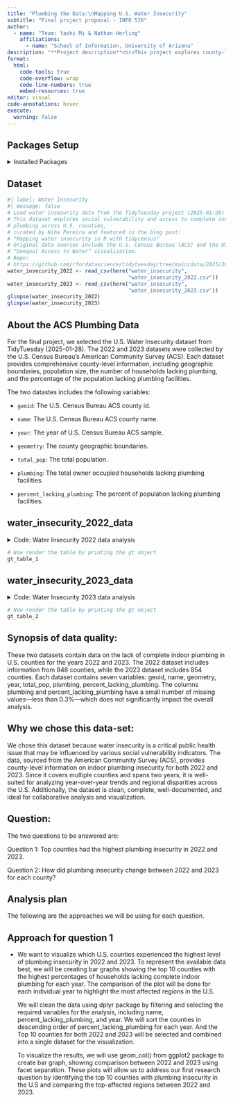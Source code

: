 ```yaml
---
title: "Plumbing the Data:\nMapping U.S. Water Insecurity"
subtitle: "Final project proposal - INFO 526"
author: 
  - name: "Team: Yashi Mi & Nathan Herling"
    affiliations:
      - name: "School of Information, University of Arizona"
description: "**Project description**<br>This project explores county-level water insecurity in the U.S. for 2022 and 2023, focusing on access to complete indoor plumbing. Using data from the American Community Survey (ACS), we analyze geographic and demographic patterns across over 850 counties each year. The goal is to identify regional disparities and year-over-year trends to better understand the social factors linked to plumbing access."
format:
  html:
    code-tools: true
    code-overflow: wrap
    code-line-numbers: true
    embed-resources: true
editor: visual
code-annotations: hover
execute:
  warning: false
---
```



## Packages Setup
<details>
  <summary>Installed Packages</summary>
```r
#| label: load-pkgs
#| message: false

# - loading package manager
if (!require(pacman))
  install.packages(pacman)

# - loading required packages
pacman::p_load(tidyverse,
               here,
               tibble,
               gt)
```
</details>

## Dataset

```r
#| label: Water Insecurity
#| message: false
# Load water insecurity data from the TidyTuesday project (2025-01-28)
# This dataset explores social vulnerability and access to complete indoor
# plumbing across U.S. counties,
# curated by Niha Pereira and featured in the blog post:
# "Mapping water insecurity in R with tidycensus"
# Original data sources include the U.S. Census Bureau (ACS) and the USGS Vizlab’s
# “Unequal Access to Water” visualization.
# Repo: 
# https://github.com/rfordatascience/tidytuesday/tree/main/data/2025/2025-01-28
water_insecurity_2022 <- read_csv(here("water_insecurity",
                                       "water_insecurity_2022.csv"))
water_insecurity_2023 <- read_csv(here("water_insecurity",
                                       "water_insecurity_2023.csv"))
glimpse(water_insecurity_2022)
glimpse(water_insecurity_2023)

```

## About the ACS Plumbing Data
For the final project, we selected the U.S. Water Insecurity dataset from TidyTuesday (2025-01-28). The 2022 and 2023 datasets were collected by the U.S. Census Bureau's American Community Survey (ACS). Each dataset provides comprehensive county-level information, including geographic boundaries, population size, the number of households lacking plumbing, and the percentage of the population lacking plumbing facilities.

The two datastes includes the following variables:

-   `geoid`: The U.S. Census Bureau ACS county id.

-   `name`: The U.S. Census Bureau ACS county name.

-   `year`: The year of U.S. Census Bureau ACS sample.

-   `geometry`: The county geographic boundaries.

-   `total_pop`: The total population.

-   `plumbing`: The total owner occupied households lacking plumbing facilities.

-   `percent_lacking_plumbing`: The percent of population lacking plumbing facilities.

## water_insecurity_2022_data

<details>
  <summary>Code: Water Insecurity 2022 data analysis</summary>
```r

# Create summary table
table1 <- tibble(
  variable = c(
    "geoid",
    "name",
    "geometry",
    "year",
    "total_pop",
    "plumbing",
    "percent_lacking_plumbing"
  ),
  types = c(
    "character",
    "character",
    "character",
    "numeric",
    "numeric",
    "numeric",
    "numeric"
  ),
  missing_count = c(0, 0, 0, 0, 0, 2, 2),
  missing_percent = c(0, 0, 0, 0, 0, 0.23585, 0.23585)
)
# - format the table with the gt library
gt_table_1 <- table1 |>
  gt() |>
  tab_header(
    #<--- format as markdown
    title = md("Table 1: Variable Summary `water_insecurity_2022_dat`") #<--- format as markdown
  ) |>
  fmt(
    columns = missing_percent,
    fns = function(x) paste0(formatC(x, format = "f", digits = 3), " %")
  ) |>
  cols_label(
    variable = "Variable Name",
    types = "Type",
    missing_count = "Missing Count",
    missing_percent = "Missing (%)"
  ) |>
  tab_style(
    style = cell_text(weight = "bold", align = "center"),
    locations = cells_column_labels(everything())
  ) |>
  tab_style(style = cell_text(align = "center"),
            locations = cells_body(everything())) |> 
  tab_options(
    table.font.size = "small",
    column_labels.font.size = "medium",
    table.width = pct(100)     # <-- full width of container
  )
```
</details>

```r
# Now render the table by printing the gt object
gt_table_1
```

## water_insecurity_2023_data


<details>
  <summary>Code: Water Insecurity 2023 data analysis</summary>
```r
# - manually create a table..
table2 <- tibble(
  variable = c(
    "geoid",
    "name",
    "geometry",
    "year",
    "total_pop",
    "plumbing",
    "percent_lacking_plumbing"
  ),
  types = c(
    "character",
    "character",
    "character",
    "numeric",
    "numeric",
    "numeric",
    "numeric"
  ),
  missing_count = c(0, 0, 0, 0, 0, 1, 1),
  missing_percent = c(0, 0, 0, 0, 0, 0.1171, 0.1171)
)
# - format the table with the gt library
gt_table_2 <- table2 |>
  gt() |>
  tab_header(
    #<--- format as markdown
    title = md("Table 2: Variable Summary `water_insecurity_2023_dat`") 
  ) |>
  fmt(
    columns = missing_percent,
    fns = function(x)
      paste0(formatC(x, format = "f", digits = 3), " %")
  ) |>
  cols_label(
    variable = "Variable Name",
    types = "Type",
    missing_count = "Missing Count",
    missing_percent = "Missing (%)"
  ) |>
  tab_style(
    style = cell_text(weight = "bold", align = "center"),
    locations = cells_column_labels(everything())
  ) |>
  tab_style(style = cell_text(align = "center"),
            locations = cells_body(everything())) |>
  tab_options(
    table.font.size = "small",
    column_labels.font.size = "medium",
    table.width = pct(100)     # <-- full width of container
  )
```
</details>


```r
# Now render the table by printing the gt object
gt_table_2
```

## Synopsis of data quality:
These two datasets contain data on the lack of complete indoor plumbing in U.S. counties for the years 2022 and 2023. The 2022 dataset includes information from 848 counties, while the 2023 dataset includes 854 counties. Each dataset contains seven variables: geoid, name, geometry, year, total_pop, plumbing, percent_lacking_plumbing. The columns plumbing and percent_lacking_plumbing have a small number of missing values—less than 0.3%—which does not significantly impact the overall analysis.

## Why we chose this data-set:
We chose this dataset because water insecurity is a critical public health issue that may be influenced by various social vulnerability indicators. The data, sourced from the American Community Survey (ACS), provides county-level information on indoor plumbing insecurity for both 2022 and 2023. Since it covers multiple counties and spans two years, it is well-suited for analyzing year-over-year trends and regional disparities across the U.S. Additionally, the dataset is clean, complete, well-documented, and ideal for collaborative analysis and visualization.

## Question:

The two questions to be answered are:

Question 1: Top counties had the highest plumbing insecurity in 2022 and 2023.

Question 2: How did plumbing insecurity change between 2022 and 2023 for each county?

## Analysis plan

The following are the approaches we will be using for each question.

## **Approach for question 1**

-   We want to visualize which U.S. counties experienced the highest level of plumbing insecurity in 2022 and 2023. To represent the available data best, we will be creating bar graphs showing the top 10 counties with the highest percentages of households lacking complete indoor plumbing for each year. The comparison of the plot will be done for each individual year to highlight the most affected regions in the U.S.

    We will clean the data using dplyr package by filtering and selecting the required variables for the analysis, including name, percent_lacking_plumbing, and year. We will sort the counties in descending order of percent_lacking_plumbing for each year. And the Top 10 counties for both 2022 and 2023 will be selected and combined into a single dataset for the visualization.

    To visualize the results, we will use geom_col() from ggplot2 package to create bar graph, showing comparison between 2022 and 2023 using facet separation. These plots will allow us to address our first research question by identifying the top 10 counties with plumbing insecurity in the U.S and comparing the top-affected regions between 2022 and 2023.
